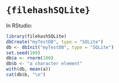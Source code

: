 # `{filehashSQLite}`

In RStudio:

``` r 
library(filehashSQLite)
dbCreate("myTestDB", type = "SQLite")
db <- dbInit("myTestDB", type = "SQLite")
set.seed(100)
db$a <- rnorm(100)
db$b <- "a character element"
with(db, mean(a))
cat(db$b, "\n")
```
